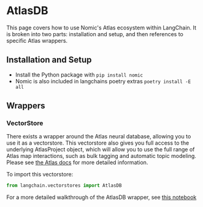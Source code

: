 # AtlasDB

This page covers how to use Nomic's Atlas ecosystem within LangChain.
It is broken into two parts: installation and setup, and then references to specific Atlas wrappers.

## Installation and Setup
- Install the Python package with `pip install nomic`
- Nomic is also included in langchains poetry extras `poetry install -E all`

## Wrappers

### VectorStore

There exists a wrapper around the Atlas neural database, allowing you to use it as a vectorstore.
This vectorstore also gives you full access to the underlying AtlasProject object, which will allow you to use the full range of Atlas map interactions, such as bulk tagging and automatic topic modeling.
Please see [the Atlas docs](https://docs.nomic.ai/atlas_api.html) for more detailed information.





To import this vectorstore:
```python
from langchain.vectorstores import AtlasDB
```

For a more detailed walkthrough of the AtlasDB wrapper, see [this notebook](/docs/modules/data_io/vectorstores/integrations/atlas.ipynb)
